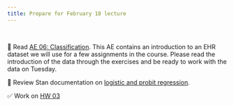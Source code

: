 ```yaml
---
title: Prepare for February 18 lecture
---
```


<br>

📖 Read [AE 06: Classification](https://biostat725-sp25.netlify.app/ae/ae-06-classification). This AE contains an introduction to an EHR dataset we will use for a few assignments in the course. Please read the introduction of the data through the exercises and be ready to work with the data on Tuesday. 

📖 Review Stan documentation on [logistic and probit regression](https://mc-stan.org/docs/stan-users-guide/regression.html#logistic-probit-regression.section).

✅ Work on [HW 03](https://biostat725-sp25.netlify.app/hw/hw-03)